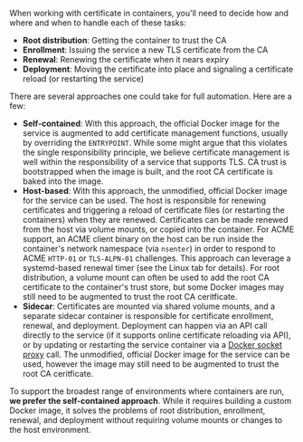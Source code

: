 When working with certificate in containers, you'll need to decide how and where and when to handle each of these tasks:

- **Root distribution**: Getting the container to trust the CA
- **Enrollment**: Issuing the service a new TLS certificate from the CA
- **Renewal**: Renewing the certificate when it nears expiry
- **Deployment**: Moving the certificate into place and signaling a certificate reload (or restarting the service)

There are several approaches one could take for full automation. Here are a few:

- **Self-contained**:
  With this approach, the official Docker image for the service is augmented to add certificate management functions, usually by overriding the `ENTRYPOINT`.
  While some might argue that this violates the single responsibility principle,
  we believe certificate management is well within the responsibility of a service that supports TLS.
  CA trust is bootstrapped when the image is built, and the root CA certificate is baked into the image.
- **Host-based**:
  With this approach, the unmodified, official Docker image for the service can be used.
  The host is responsible for renewing certificates
  and triggering a reload of certificate files (or restarting the containers) when they are renewed.
  Certificates can be made renewed from the host via volume mounts, or copied into the container.
  For ACME support, an ACME client binary on the host can be run inside the container's network namespace (via `nsenter`) in order to respond to ACME `HTTP-01` or `TLS-ALPN-01` challenges.
  This approach can leverage a systemd-based renewal timer (see the Linux tab for details).
  For root distribution, a volume mount can often be used to add the root CA certificate to the container's trust store,
  but some Docker images may still need to be augmented to trust the root CA ceritficate.
- **Sidecar**:
  Certificates are mounted via shared volume mounts,
  and a separate sidecar container is responsible for certificate enrollment, renewal, and deployment.
  Deployment can happen via an API call directly to the service
  (if it supports online certificate reloading via API),
  or by updating or restarting the service container via a [Docker socket proxy](https://github.com/tecnativa/docker-socket-proxy) call.
  The unmodified, official Docker image for the service can be used, however the image may still need to be augmented to trust the root CA ceritficate.

To support the broadest range of environments where containers are run,
**we prefer the self-contained approach**.
While it requires building a custom Docker image,
it solves the problems of root distribution, enrollment, renewal, and deployment
without requiring volume mounts or changes to the host environment.
